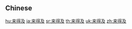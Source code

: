 {{also|來得及}}
==Chinese==
{{zh-see|來得及}}

[[hu:来得及]]
[[ja:来得及]]
[[sr:来得及]]
[[th:来得及]]
[[uk:来得及]]
[[zh:来得及]]